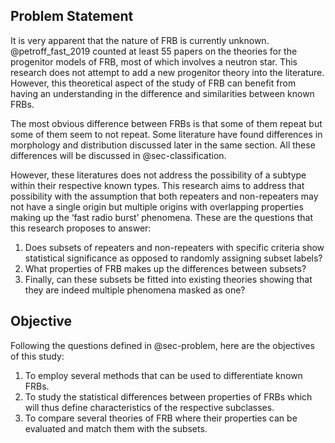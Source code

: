 :::{.content-visible unless-profile="litreview"}
## Problem Statement {#sec-problem}

It is very apparent that the nature of FRB is currently unknown.
@petroff_fast_2019 counted at least 55 papers on the theories for the progenitor models of FRB, most of which involves a neutron star.
This research does not attempt to add a new progenitor theory into the literature.
However, this theoretical aspect of the study of FRB can benefit from having an understanding in the difference and similarities between known FRBs.

The most obvious difference between FRBs is that some of them repeat but some of them seem to not repeat. 
Some literature have found differences in morphology and distribution discussed later in the same section.
All these differences will be discussed in @sec-classification.

However, these literatures does not address the possibility of a subtype within their respective known types.
This research aims to address that possibility with the assumption that both repeaters and non-repeaters may not have a single origin but multiple origins with overlapping properties making up the 'fast radio burst' phenomena.
These are the questions that this research proposes to answer:

1. Does subsets of repeaters and non-repeaters with specific criteria show statistical significance as opposed to randomly assigning subset labels? 
2. What properties of FRB makes up the differences between subsets?
3. Finally, can these subsets be fitted into existing theories showing that they are indeed multiple phenomena masked as one?

## Objective

Following the questions defined in @sec-problem, here are the objectives of this study:

1. To employ several methods that can be used to differentiate known FRBs.
2. To study the statistical differences between properties of FRBs which will thus define characteristics of the respective subclasses.
3. To compare several theories of FRB where their properties can be evaluated and match them with the subsets.

:::